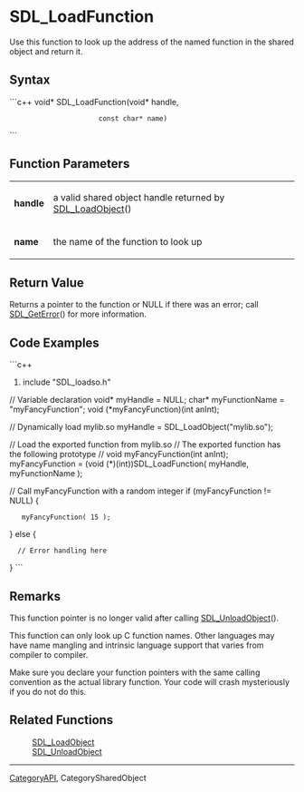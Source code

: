 <!-- pragma section-numbers off -->
<!-- pragma disable-camelcase -->


= SDL_LoadFunction =
Use this function to look up the address of the named function in the shared object and return it.


== Syntax ==
```c++
void* SDL_LoadFunction(void*       handle,
                       const char* name)
```

== Function Parameters ==
{|
|'''handle''' 
|a valid shared object handle returned by [[SDL_LoadObject]]()
|-
|'''name''' 
|the name of the function to look up
|}

== Return Value ==
Returns a pointer to the function or NULL if there was an error; call [[SDL_GetError]]() for more information.

== Code Examples ==
```c++
#include "SDL_loadso.h"

// Variable declaration
void* myHandle = NULL;
char* myFunctionName = "myFancyFunction";
void (*myFancyFunction)(int anInt);

// Dynamically load mylib.so
myHandle = SDL_LoadObject("mylib.so");

// Load the exported function from mylib.so
// The exported function has the following prototype
// void myFancyFunction(int anInt);
myFancyFunction = (void (*)(int))SDL_LoadFunction( myHandle, myFunctionName );

// Call myFancyFunction with a random integer
if (myFancyFunction != NULL) {
    myFancyFunction( 15 );
}
else {
   // Error handling here
}
```

== Remarks ==
This function pointer is no longer valid after calling [[SDL_UnloadObject]]().

This function can only look up C function names. Other languages may have name mangling and intrinsic language support that varies from compiler to compiler.

Make sure you declare your function pointers with the same calling convention as the actual library function. Your code will crash mysteriously if you do not do this.


== Related Functions ==
: [[SDL_LoadObject]]
: [[SDL_UnloadObject]]

----
[[CategoryAPI]], CategorySharedObject
